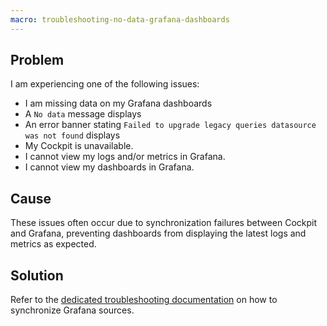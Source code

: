 ```yaml
---
macro: troubleshooting-no-data-grafana-dashboards
---
```


## Problem

I am experiencing one of the following issues:

- I am missing data on my Grafana dashboards
- A `No data` message displays
- An error banner stating `Failed to upgrade legacy queries datasource was not found` displays
- My Cockpit is unavailable.
- I cannot view my logs and/or metrics in Grafana.
- I cannot view my dashboards in Grafana.

## Cause

These issues often occur due to synchronization failures between Cockpit and Grafana, preventing dashboards from displaying the latest logs and metrics as expected.

## Solution

Refer to the [dedicated troubleshooting documentation](/cockpit/troubleshooting/synchronize-grafana-data-sources/) on how to synchronize Grafana sources.